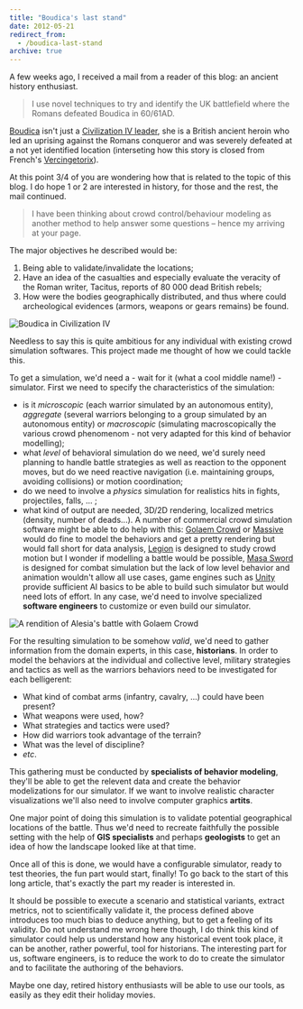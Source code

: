 ```yaml
---
title: "Boudica's last stand"
date: 2012-05-21
redirect_from:
  - /boudica-last-stand
archive: true
---
```


A few weeks ago, I received a mail from a reader of this blog: an ancient
history enthusiast.

> I use novel techniques to try and identify the UK battlefield where the Romans
> defeated Boudica in 60/61AD.

[Boudica](http://en.wikipedia.org/wiki/Boudica) isn't just a
[Civilization IV leader](http://civilization.wikia.com/wiki/Boudica), she is a
British ancient heroin who led an uprising against the Romans conqueror and was
severely defeated at a not yet identified location (interseting how this story
is closed from French's
[Vercingetorix](http://en.wikipedia.org/wiki/Vercingetorix)).

At this point 3/4 of you are wondering how that is related to the topic of this
blog. I do hope 1 or 2 are interested in history, for those and the rest, the
mail continued.

> I have been thinking about crowd control/behaviour modeling as another method
> to help answer some questions – hence my arriving at your page.

The major objectives he described would be:

1. Being able to validate/invalidate the locations;
2. Have an idea of the casualties and especially evaluate the veracity of the
   Roman writer, Tacitus, reports of 80 000 dead British rebels;
3. How were the bodies geographically distributed, and thus where could
   archeological evidences (armors, weapons or gears remains) be found.

![Boudica in Civilization IV](./boudica.jpg)

Needless to say this is quite ambitious for any individual with existing crowd
simulation softwares. This project made me thought of how we could tackle this.

To get a simulation, we'd need a - wait for it (what a cool middle name!) -
simulator. First we need to specify the characteristics of the simulation:

- is it _microscopic_ (each warrior simulated by an autonomous entity),
  _aggregate_ (several warriors belonging to a group simulated by an autonomous
  entity) or _macroscopic_ (simulating macroscopically the various crowd
  phenomenom - not very adapted for this kind of behavior modelling);
- what _level_ of behavioral simulation do we need, we'd surely need planning to
  handle battle strategies as well as reaction to the opponent moves, but do we
  need reactive navigation (i.e. maintaining groups, avoiding collisions) or
  motion coordination;
- do we need to involve a _physics_ simulation for realistics hits in fights,
  projectiles, falls, ... ;
- what kind of output are needed, 3D/2D rendering, localized metrics (density,
  number of deads...). A number of commercial crowd simulation software might be
  able to do help with this:
  [Golaem Crowd](http://www.golaem.com/content/products/golaem-crowd/overview)
  or [Massive](http://www.massivesoftware.com/) would do fine to model the
  behaviors and get a pretty rendering but would fall short for data analysis,
  [Legion](http://www.legion.com/) is designed to study crowd motion but I
  wonder if modelling a battle would be possible,
  [Masa Sword](http://www.masagroup.net/products/masa-sword.html) is designed
  for combat simulation but the lack of low level behavior and animation
  wouldn't allow all use cases, game engines such as
  [Unity](http://unity3d.com/) provide sufficient AI basics to be able to build
  such simulator but would need lots of effort. In any case, we'd need to
  involve specialized **software engineers** to customize or even build our
  simulator.

![A rendition of Alesia's battle with Golaem Crowd](../2011-04-09-golaem-crowds-launch/alesia.jpeg)

For the resulting simulation to be somehow _valid_, we'd need to gather
information from the domain experts, in this case, **historians**. In order to
model the behaviors at the individual and collective level, military strategies
and tactics as well as the warriors behaviors need to be investigated for each
belligerent:

- What kind of combat arms (infantry, cavalry, ...) could have been present?
- What weapons were used, how?
- What strategies and tactics were used?
- How did warriors took advantage of the terrain?
- What was the level of discipline?
- _etc_.

This gathering must be conducted by **specialists of behavior modeling**,
they'll be able to get the relevent data and create the behavior modelizations
for our simulator. If we want to involve realistic character visualizations
we'll also need to involve computer graphics **artits**.

One major point of doing this simulation is to validate potential geographical
locations of the battle. Thus we'd need to recreate faithfully the possible
setting with the help of **GIS specialists** and perhaps **geologists** to get
an idea of how the landscape looked like at that time.

Once all of this is done, we would have a configurable simulator, ready to test
theories, the fun part would start, finally! To go back to the start of this
long article, that's exactly the part my reader is interested in.

It should be possible to execute a scenario and statistical variants, extract
metrics, not to scientifically validate it, the process defined above introduces
too much bias to deduce anything, but to get a feeling of its validity. Do not
understand me wrong here though, I do think this kind of simulator could help us
understand how any historical event took place, it can be another, rather
powerful, tool for historians. The interesting part for us, software engineers,
is to reduce the work to do to create the simulator and to facilitate the
authoring of the behaviors.

Maybe one day, retired history enthusiasts will be able to use our tools, as
easily as they edit their holiday movies.
